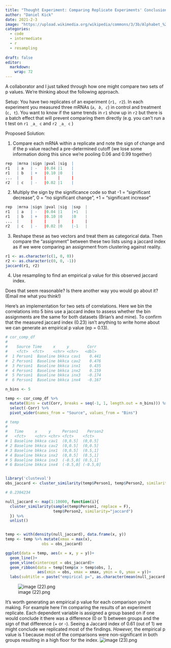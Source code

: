 ```yaml
---
title: "Thought Experiment: Comparing Replicate Experiments' Conclusions "
author: "Daniel Kick"
date: 2021-2-3
image: "https://upload.wikimedia.org/wikipedia/commons/3/3b/Alphabet_%281880%29_p.41.jpg"
categories: 
  - code
  - intermediate
  - r
  - resampling
  
draft: false
editor:
  markdown: 
    wrap: 72
---
```


A collaborator and I just talked through how one might compare two sets of p values. We're thinking about the following approach.

Setup: You have two replicates of an experiment (`r1, r2`). In each experiment you measured three mRNAs (*`a, b, c`*) in control and treatment (`c, t`). You want to know if the same trends in `r1` show up in `r2` but there is a batch effect that will prevent comparing them directly (e.g. you can't run a t test on `r1 _a_ c` and `r2 _a_ c` )

Proposed Solution: 

1. Compare each mRNA within a replicate and note the sign of change and if the p value reached a pre-determined cutoff (we lose some information doing this since we're pooling 0.06 and 0.99 together)

``` r
rep  |mrna |sign |pval |sig  |
r1   | a   | -   |0.04 |1    |
r1   | b   | +   |0.10 |0    |
...  |     |     |     |     |
r2   | c   | -   |0.02 |1    |
```

2.  Multiply the sign by the significance code so that -1 = "significant decrease", 0 = "no significant change", +1 = "significant increase"

``` r
rep  |mrna |sign |pval |sig  |sxp  |
r1   | a   | -   |0.04 |1    |+1   |
r1   | b   | +   |0.10 |0    |0    |
...  |     |     |     |     |     |
r2   | c   | -   |0.02 |0    |-1   |
```

3.  Reshape these as two vectors and treat them as categorical data. Then compare the "assignment" between these two lists using a jaccard index as if we were comparing an assignment from clustering against reality.

``` r
r1 <- as.character(c(1, 0, 0))
r2 <- as.character(c(0, 0, -1))
jaccard(r1, r2)
```

4.  Use resampling to find an empirical p value for this observed jaccard index.

Does that seem reasonable? Is there another way you would go about it? (Email me what you think!)

Here's an implementation for two sets of correlations. Here we bin the correlations into 5 bins use a jaccard index to assess whether the bin assignments are the same for both datasets (Brian's and mine). To confirm that the measured jaccard index (0.23) isn't anything to write home about we can generate an empirical p value (ep = 0.13).

``` r
# cor_comp_df
#
#    Source Time     x     y        Corr
#    <fct>  <fct>    <chr> <chr>   <dbl>
#  1 Person1  Baseline bkkca cav1    0.441
#  2 Person1  Baseline bkkca cav2    0.476
#  3 Person1  Baseline bkkca inx1    0.435
#  4 Person1  Baseline bkkca inx2    0.159
#  5 Person1  Baseline bkkca inx3   -0.174
#  6 Person1  Baseline bkkca inx4   -0.167

n_bins <- 5

temp <- cor_comp_df %>% 
  mutate(Bins = cut(Corr, breaks = seq(-1, 1, length.out = n_bins))) %>% 
  select(-Corr) %>% 
  pivot_wider(names_from = "Source", values_from = "Bins")

# temp
#
#   Time     x     y     Person1    Person2  
#   <fct>    <chr> <chr> <fct>    <fct>   
# 1 Baseline bkkca cav1  (0,0.5]  (0,0.5] 
# 2 Baseline bkkca cav2  (0,0.5]  (0,0.5] 
# 3 Baseline bkkca inx1  (0,0.5]  (0.5,1] 
# 4 Baseline bkkca inx2  (0,0.5]  (0.5,1] 
# 5 Baseline bkkca inx3  (-0.5,0] (0.5,1] 
# 6 Baseline bkkca inx4  (-0.5,0] (-0.5,0]


library('clusteval')
obs_jaccard <- cluster_similarity(temp$Person1, temp$Person2, similarity="jaccard")  

# 0.2304234

null_jaccard <- map(1:10000, function(i){
  cluster_similarity(sample(temp$Person1, replace = F), 
                     temp$Person2, similarity="jaccard")
  }) %>% 
  unlist()


temp <- with(density(null_jaccard), data.frame(x, y))
temp <- temp %>% mutate(xmax = max(x),
                obs = obs_jaccard)

ggplot(data = temp, aes(x = x, y = y))+
  geom_line()+
  geom_vline(xintercept = obs_jaccard)+
  geom_ribbon(data = temp[temp$x > temp$obs, ], 
              aes(xmin = obs, xmax = xmax, ymin = 0, ymax = y))+
  labs(subtitle = paste("empirical p=", as.character(mean(null_jaccard >= obs_jaccard))))
```

![image (22).png](image%20(22).png)

It's worth generating an empirical p value for each comparison you're making. For example here I'm comparing the results of an experiment replicate. Each dependent variable is assigned a group based on if one would conclude it there was a difference (0 or 1) between groups and the sign of that difference (+ or -). Seeing a Jaccard index of 0.61 (out of 1) we might conclude we replicated most of the findings. *However,* the empirical p value is 1 because most of the comparisons were non-significant in both groups resulting in a high floor for the index. ![image (23).png](image%20(23).png)